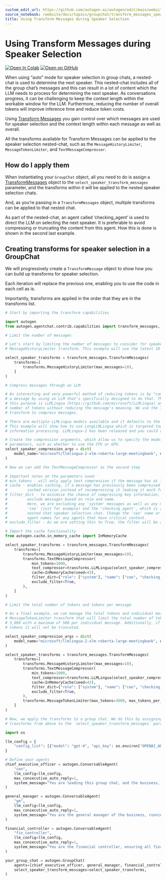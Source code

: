```yaml
---
custom_edit_url: https://github.com/autogen-ai/autogen/edit/main/website/docs/topics/groupchat/transform_messages_speaker_selection.ipynb
source_notebook: /website/docs/topics/groupchat/transform_messages_speaker_selection.ipynb
title: Using Transform Messages during Speaker Selection
---
```

# Using Transform Messages during Speaker Selection
[![Open In Colab](https://colab.research.google.com/assets/colab-badge.svg)](https://colab.research.google.com/github/autogen-ai/autogen/blob/main/website/docs/topics/groupchat/transform_messages_speaker_selection.ipynb)
[![Open on GitHub](https://img.shields.io/badge/Open%20on%20GitHub-grey?logo=github)](https://github.com/autogen-ai/autogen/blob/main/website/docs/topics/groupchat/transform_messages_speaker_selection.ipynb)





When using “auto” mode for speaker selection in group chats, a
nested-chat is used to determine the next speaker. This nested-chat
includes all of the group chat’s messages and this can result in a lot
of content which the LLM needs to process for determining the next
speaker. As conversations progress, it can be challenging to keep the
context length within the workable window for the LLM. Furthermore,
reducing the number of overall tokens will improve inference time and
reduce token costs.

Using [Transform
Messages](../../../docs/topics/handling_long_contexts/intro_to_transform_messages)
you gain control over which messages are used for speaker selection and
the context length within each message as well as overall.

All the transforms available for Transform Messages can be applied to
the speaker selection nested-chat, such as the `MessageHistoryLimiter`,
`MessageTokenLimiter`, and `TextMessageCompressor`.

## How do I apply them

When instantiating your `GroupChat` object, all you need to do is assign
a
[TransformMessages](../../../docs/reference/agentchat/contrib/capabilities/transform_messages#transformmessages)
object to the `select_speaker_transform_messages` parameter, and the
transforms within it will be applied to the nested speaker selection
chats.

And, as you’re passing in a `TransformMessages` object, multiple
transforms can be applied to that nested chat.

As part of the nested-chat, an agent called ‘checking_agent’ is used to
direct the LLM on selecting the next speaker. It is preferable to avoid
compressing or truncating the content from this agent. How this is done
is shown in the second last example.

## Creating transforms for speaker selection in a GroupChat

We will progressively create a `TransformMessage` object to show how you
can build up transforms for speaker selection.

Each iteration will replace the previous one, enabling you to use the
code in each cell as is.

Importantly, transforms are applied in the order that they are in the
transforms list.

```python
# Start by importing the transform capabilities

import autogen
from autogen.agentchat.contrib.capabilities import transform_messages, transforms
```


```python
# Limit the number of messages

# Let's start by limiting the number of messages to consider for speaker selection using a
# MessageHistoryLimiter transform. This example will use the latest 10 messages.

select_speaker_transforms = transform_messages.TransformMessages(
    transforms=[
        transforms.MessageHistoryLimiter(max_messages=10),
    ]
)
```


```python
# Compress messages through an LLM

# An interesting and very powerful method of reducing tokens is by "compressing" the text of
# a message by using an LLM that's specifically designed to do that. The default LLM used for
# this purpose is LLMLingua (https://github.com/microsoft/LLMLingua) and it aims to reduce the
# number of tokens without reducing the message's meaning. We use the TextMessageCompressor
# transform to compress messages.

# There are multiple LLMLingua models available and it defaults to the first version, LLMLingua.
# This example will show how to use LongLLMLingua which is targeted towards long-context
# information processing. LLMLingua-2 has been released and you could use that as well.

# Create the compression arguments, which allow us to specify the model and other related
# parameters, such as whether to use the CPU or GPU.
select_speaker_compression_args = dict(
    model_name="microsoft/llmlingua-2-xlm-roberta-large-meetingbank", use_llmlingua2=True, device_map="cpu"
)

# Now we can add the TextMessageCompressor as the second step

# Important notes on the parameters used:
# min_tokens - will only apply text compression if the message has at least 1,000 tokens
# cache - enables caching, if a message has previously been compressed it will use the
#         cached version instead of recompressing it (making it much faster)
# filter_dict - to minimise the chance of compressing key information, we can include or
#         exclude messages based on role and name.
#         Here, we are excluding any 'system' messages as well as any messages from
#         'ceo' (just for example) and the 'checking_agent', which is an agent in the
#         nested chat speaker selection chat. Change the 'ceo' name or add additional
#         agent names for any agents that have critical content.
# exclude_filter - As we are setting this to True, the filter will be an exclusion filter.

# Import the cache functionality
from autogen.cache.in_memory_cache import InMemoryCache

select_speaker_transforms = transform_messages.TransformMessages(
    transforms=[
        transforms.MessageHistoryLimiter(max_messages=10),
        transforms.TextMessageCompressor(
            min_tokens=1000,
            text_compressor=transforms.LLMLingua(select_speaker_compression_args, structured_compression=True),
            cache=InMemoryCache(seed=43),
            filter_dict={"role": ["system"], "name": ["ceo", "checking_agent"]},
            exclude_filter=True,
        ),
    ]
)
```


```python
# Limit the total number of tokens and tokens per message

# As a final example, we can manage the total tokens and individual message tokens. We have added a
# MessageTokenLimiter transform that will limit the total number of tokens for the messages to
# 3,000 with a maximum of 500 per individual message. Additionally, if a message is less than 300
# tokens it will not be truncated.

select_speaker_compression_args = dict(
    model_name="microsoft/llmlingua-2-xlm-roberta-large-meetingbank", use_llmlingua2=True, device_map="cpu"
)

select_speaker_transforms = transform_messages.TransformMessages(
    transforms=[
        transforms.MessageHistoryLimiter(max_messages=10),
        transforms.TextMessageCompressor(
            min_tokens=1000,
            text_compressor=transforms.LLMLingua(select_speaker_compression_args, structured_compression=True),
            cache=InMemoryCache(seed=43),
            filter_dict={"role": ["system"], "name": ["ceo", "checking_agent"]},
            exclude_filter=True,
        ),
        transforms.MessageTokenLimiter(max_tokens=3000, max_tokens_per_message=500, min_tokens=300),
    ]
)
```


```python
# Now, we apply the transforms to a group chat. We do this by assigning the message
# transforms from above to the `select_speaker_transform_messages` parameter on the GroupChat.

import os

llm_config = {
    "config_list": [{"model": "gpt-4", "api_key": os.environ["OPENAI_API_KEY"]}],
}

# Define your agents
chief_executive_officer = autogen.ConversableAgent(
    "ceo",
    llm_config=llm_config,
    max_consecutive_auto_reply=1,
    system_message="You are leading this group chat, and the business, as the chief executive officer.",
)

general_manager = autogen.ConversableAgent(
    "gm",
    llm_config=llm_config,
    max_consecutive_auto_reply=1,
    system_message="You are the general manager of the business, running the day-to-day operations.",
)

financial_controller = autogen.ConversableAgent(
    "fin_controller",
    llm_config=llm_config,
    max_consecutive_auto_reply=1,
    system_message="You are the financial controller, ensuring all financial matters are managed accordingly.",
)

your_group_chat = autogen.GroupChat(
    agents=[chief_executive_officer, general_manager, financial_controller],
    select_speaker_transform_messages=select_speaker_transforms,
)
```
